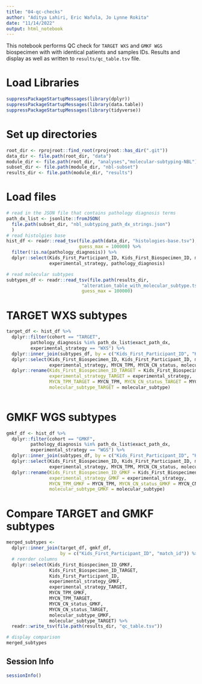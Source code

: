 ```yaml
---
title: "04-qc-checks"
author: "Aditya Lahiri, Eric Wafula, Jo Lynne Rokita"
date: "11/14/2022"
output: html_notebook
---
```


This notebook performs QC check for `TARGET WXS` and `GMKF WGS` biospecimen with
with identical patients and samples IDs. Results and display as well as written
to `results/qc_table.tsv` file. 

# Load Libraries

```r
suppressPackageStartupMessages(library(dplyr))
suppressPackageStartupMessages(library(data.table))
suppressPackageStartupMessages(library(tidyverse))
```

# Set up directories

```r
root_dir <- rprojroot::find_root(rprojroot::has_dir(".git"))
data_dir <- file.path(root_dir, "data")
module_dir <- file.path(root_dir, "analyses","molecular-subtyping-NBL")
subset_dir <- file.path(module_dir, "nbl-subset")
results_dir <- file.path(module_dir, "results")

```

# Load files 

```r
# read in the JSON file that contains pathology diagnosis terms
path_dx_list <- jsonlite::fromJSON(
  file.path(subset_dir, "nbl_subtyping_path_dx_strings.json")
  )
# read histolgies base 
hist_df <- readr::read_tsv(file.path(data_dir, "histologies-base.tsv"), 
                           guess_max = 100000) %>% 
  filter(!is.na(pathology_diagnosis)) %>%
  dplyr::select(Kids_First_Participant_ID, Kids_First_Biospecimen_ID, match_id, sample_id, cohort, 
                experimental_strategy, pathology_diagnosis)

# read molecular subtypes
subtypes_df <- readr::read_tsv(file.path(results_dir, 
                            "alteration_table_with_molecular_subtype.tsv"), 
                            guess_max = 100000)

```

# TARGET WXS subtypes

```r
target_df <- hist_df %>% 
  dplyr::filter(cohort == "TARGET", 
         pathology_diagnosis %in% path_dx_list$exact_path_dx,
         experimental_strategy == "WXS") %>% 
  dplyr::inner_join(subtypes_df, by = c("Kids_First_Participant_ID", "Kids_First_Biospecimen_ID", "match_id")) %>% 
  dplyr::select(Kids_First_Biospecimen_ID, Kids_First_Participant_ID, match_id,
                experimental_strategy, MYCN_TPM, MYCN_CN_status, molecular_subtype) %>% 
  dplyr::rename(Kids_First_Biospecimen_ID_TARGET = Kids_First_Biospecimen_ID,
                experimental_strategy_TARGET = experimental_strategy,
                MYCN_TPM_TARGET = MYCN_TPM, MYCN_CN_status_TARGET = MYCN_CN_status,
                molecular_subtype_TARGET = molecular_subtype) 
  
```

# GMKF WGS subtypes

```r
gmkf_df <- hist_df %>% 
  dplyr::filter(cohort == "GMKF", 
         pathology_diagnosis %in% path_dx_list$exact_path_dx,
         experimental_strategy == "WGS") %>% 
  dplyr::inner_join(subtypes_df, by = c("Kids_First_Participant_ID", "Kids_First_Biospecimen_ID", "match_id")) %>% 
  dplyr::select(Kids_First_Biospecimen_ID, Kids_First_Participant_ID, match_id,
                experimental_strategy, MYCN_TPM, MYCN_CN_status, molecular_subtype) %>% 
  dplyr::rename(Kids_First_Biospecimen_ID_GMKF = Kids_First_Biospecimen_ID,
                experimental_strategy_GMKF = experimental_strategy,
                MYCN_TPM_GMKF = MYCN_TPM, MYCN_CN_status_GMKF = MYCN_CN_status,
                molecular_subtype_GMKF = molecular_subtype)

```

# Compare TARGET and GMKF subtypes

```r
merged_subtypes <- 
  dplyr::inner_join(target_df, gmkf_df, 
                    by = c("Kids_First_Participant_ID", "match_id")) %>%
  # reorder columns
  dplyr::select(Kids_First_Biospecimen_ID_GMKF,
                Kids_First_Biospecimen_ID_TARGET,
                Kids_First_Participant_ID,
                experimental_strategy_GMKF,
                experimental_strategy_TARGET,
                MYCN_TPM_GMKF,
                MYCN_TPM_TARGET, 
                MYCN_CN_status_GMKF, 
                MYCN_CN_status_TARGET,
                molecular_subtype_GMKF,
                molecular_subtype_TARGET) %>% 
  readr::write_tsv(file.path(results_dir, "qc_table.tsv"))

# display comparison
merged_subtypes

```

## Session Info

```r
sessionInfo() 
```
                                      